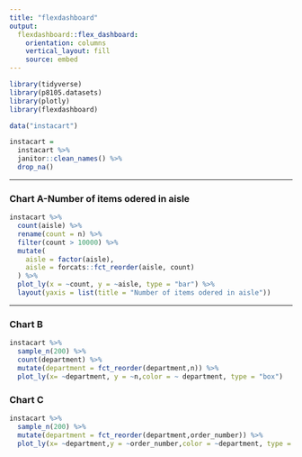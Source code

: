 ```yaml
---
title: "flexdashboard"
output: 
  flexdashboard::flex_dashboard:
    orientation: columns
    vertical_layout: fill
    source: embed
---
```


```r
library(tidyverse)
library(p8105.datasets)
library(plotly)
library(flexdashboard)
```


```r
data("instacart")
```

```r
instacart = 
  instacart %>% 
  janitor::clean_names() %>% 
  drop_na()
```


-----------------------------------------------------------------------

### Chart A-Number of items odered in aisle

```r
instacart %>%
  count(aisle) %>%
  rename(count = n) %>%
  filter(count > 10000) %>%
  mutate(
    aisle = factor(aisle),
    aisle = forcats::fct_reorder(aisle, count)
  ) %>%
  plot_ly(x = ~count, y = ~aisle, type = "bar") %>% 
  layout(yaxis = list(title = "Number of items odered in aisle"))
```

-----------------------------------------------------------------------

### Chart B

```r
instacart %>% 
  sample_n(200) %>% 
  count(department) %>% 
  mutate(department = fct_reorder(department,n)) %>% 
  plot_ly(x= ~department, y = ~n,color = ~ department, type = "box")
```

### Chart C

```r
instacart %>% 
  sample_n(200) %>% 
  mutate(department = fct_reorder(department,order_number)) %>% 
  plot_ly(x= ~department,y = ~order_number,color = ~department, type = "scatter" )
```

